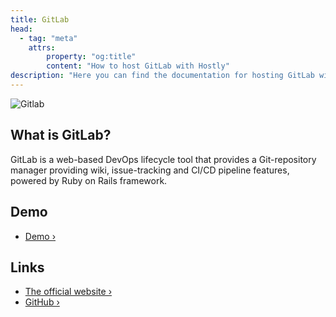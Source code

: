 ```yaml
---
title: GitLab
head:
  - tag: "meta"
    attrs:
        property: "og:title"
        content: "How to host GitLab with Hostly"
description: "Here you can find the documentation for hosting GitLab with Hostly."
---
```



<Badge text="One-click setup." variant="note" size="large" />

![Gitlab](https://raw.githubusercontent.com/gitlabhq/gitlabhq/refs/heads/master/public/apple-touch-icon.png)

## What is GitLab?

GitLab is a web-based DevOps lifecycle tool that provides a Git-repository manager providing wiki, issue-tracking and CI/CD pipeline features, powered by Ruby on Rails framework.

## Demo

- [Demo ›](https://gitlab.com/)

## Links

- [The official website ›](https://gitlab.com/)
- [GitHub ›](https://github.com/gitlabhq/gitlabhq)

